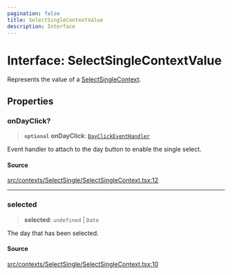 ```yaml
---
pagination: false
title: SelectSingleContextValue
description: Interface
---
```


# Interface: SelectSingleContextValue

Represents the value of a [SelectSingleContext](/api/latest/variables/SelectSingleContext.mdx).

## Properties

### onDayClick?

> **`optional`** **onDayClick**: [`DayClickEventHandler`](/api/latest/type-aliases/DayClickEventHandler.mdx)

Event handler to attach to the day button to enable the single select.

#### Source

[src/contexts/SelectSingle/SelectSingleContext.tsx:12](https://github.com/gpbl/react-day-picker/blob/575f9be39/src/contexts/SelectSingle/SelectSingleContext.tsx#L12)

***

### selected

> **selected**: `undefined` \| `Date`

The day that has been selected.

#### Source

[src/contexts/SelectSingle/SelectSingleContext.tsx:10](https://github.com/gpbl/react-day-picker/blob/575f9be39/src/contexts/SelectSingle/SelectSingleContext.tsx#L10)
